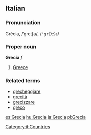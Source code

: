 ==Italian==
===Pronunciation===
Grècia, /ˈgrɛtʃa/, /<tt>"grEtSa</tt>/
===Proper noun===
'''Grecia''' ''f''

#[[Greece]]

===Related terms===
*[[grecheggiare]]
*[[grecità]]
*[[grecizzare]]
*[[greco]]
[[Category:it:Countries]]
[[es:Grecia]]
[[hu:Grecia]]
[[ja:Grecia]]
[[pl:Grecia]]